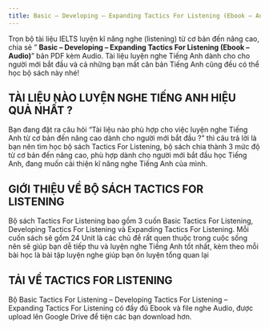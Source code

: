 ---
title: Basic – Developing – Expanding Tactics For Listening (Ebook – Audio)
---

Trọn bộ tài liệu IELTS luyện kĩ năng nghe (listening) từ cơ bản đến nâng cao, chia sẻ ” **Basic – Developing – Expanding Tactics For Listening (Ebook – Audio)**” bản PDF kèm Audio. Tài liệu luyện nghe Tiếng Anh dành cho cho người mới bắt đầu và cả những bạn mất căn bản Tiếng Anh cũng đều có thể học bộ sách này nhé!

## TÀI LIỆU NÀO LUYỆN NGHE TIẾNG ANH HIỆU QUẢ NHẤT ?
Bạn đang đặt ra câu hỏi “Tài liệu nào phù hợp cho việc luyện nghe Tiếng Anh từ cơ bản đến nâng cao dành cho người mới bắt đầu ?” thì câu trả lời là bạn nên tìm học bộ sách Tactics For Listening, bộ sách chia thành 3 mức độ từ cơ bản đến nâng cao, phù hợp dành cho người mới bắt đầu học Tiếng Anh, đang muốn cải thiện kĩ năng nghe Tiếng Anh của mình.

## GIỚI THIỆU VỀ BỘ SÁCH TACTICS FOR LISTENING 
Bộ sách Tactics For Listening bao gồm 3 cuốn Basic Tactics For Listening, Developing Tactics For Listening và Expanding Tactics For Listening. Mỗi cuốn sách sẽ gồm 24 Unit là các chủ đề rất quen thuộc trong cuộc sống nên sẽ giúp bạn dễ tiếp thu và luyện nghe Tiếng Anh tốt nhất, kèm theo mỗi bài học là bài tập luyện nghe giúp bạn ôn luyện tổng quan lại

## TẢI VỀ TACTICS FOR LISTENING
Bộ Basic Tactics For Listening – Developing Tactics For Listening – Expanding Tactics For Listening có đầy đủ Ebook và file nghe Audio, được upload lên Google Drive để tiện các bạn download hơn.